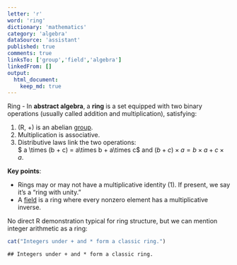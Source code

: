 ```yaml
---
letter: 'r'
word: 'ring'
dictionary: 'mathematics'
category: 'algebra'
dataSource: 'assistant'
published: true
comments: true
linksTo: ['group','field','algebra']
linkedFrom: []
output:
  html_document:
    keep_md: true
---
```




<a id="ring">Ring</a> - In **abstract algebra**, a **ring** is a set equipped with two binary operations (usually called addition and multiplication), satisfying:

1. (R, +) is an abelian [group](#group).
2. Multiplication is associative.
3. Distributive laws link the two operations:  
   $ a \times (b + c) = a\times b + a\times c$ and $(b + c)\times a = b\times a + c\times a$.

**Key points**:
- Rings may or may not have a multiplicative identity (1). If present, we say it’s a “ring with unity.”
- A [field](#field) is a ring where every nonzero element has a multiplicative inverse.

No direct R demonstration typical for ring structure, but we can mention integer arithmetic as a ring:


``` r
cat("Integers under + and * form a classic ring.")
```

```
## Integers under + and * form a classic ring.
```
